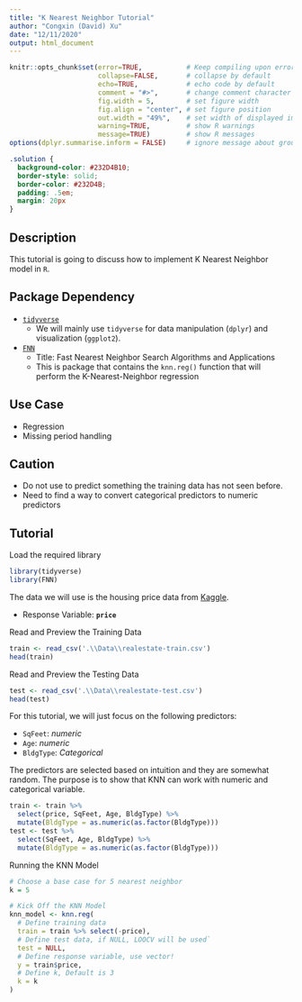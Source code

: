 ```yaml
---
title: "K Nearest Neighbor Tutorial"
author: "Congxin (David) Xu"
date: "12/11/2020"
output: html_document
---
```


```r
knitr::opts_chunk$set(error=TRUE,           # Keep compiling upon error
                      collapse=FALSE,       # collapse by default
                      echo=TRUE,            # echo code by default
                      comment = "#>",       # change comment character
                      fig.width = 5,        # set figure width
                      fig.align = "center", # set figure position
                      out.width = "49%",    # set width of displayed images
                      warning=TRUE,         # show R warnings
                      message=TRUE)         # show R messages
options(dplyr.summarise.inform = FALSE)     # ignore message about group structure
```


```css
.solution {
  background-color: #232D4B10;
  border-style: solid;
  border-color: #232D4B;
  padding: .5em;
  margin: 20px
}
```


## Description

This tutorial is going to discuss how to implement K Nearest Neighbor model in `R`. 

## Package Dependency

- [`tidyverse`](https://www.tidyverse.org/)
  - We will mainly use `tidyverse` for data manipulation (`dplyr`) and visualization (`ggplot2`). 
- [`FNN`](https://cran.r-project.org/web/packages/FNN/FNN.pdf)
  - Title: Fast Nearest Neighbor Search Algorithms and Applications
  - This is package that contains the `knn.reg()` function that will perform the K-Nearest-Neighbor regression

## Use Case

- Regression
- Missing period handling

## Caution

- Do not use to predict something the training data has not seen before.
- Need to find a way to convert categorical predictors to numeric predictors

## Tutorial

<div class="solution">
Load the required library
```r
library(tidyverse)
library(FNN)
```
</div>


The data we will use is the housing price data from [Kaggle](https://www.kaggle.com/c/house-prices-advanced-regression-techniques).

- Response Variable: **`price`**

<div class="solution">
Read and Preview the Training Data
```r
train <- read_csv('.\\Data\\realestate-train.csv')
head(train)
```

Read and Preview the Testing Data
```r
test <- read_csv('.\\Data\\realestate-test.csv')
head(test)
```
For this tutorial, we will just focus on the following predictors:

- `SqFeet`: *numeric*
- `Age`: *numeric*
- `BldgType`: *Categorical*

The predictors are selected based on intuition and they are somewhat random. The purpose is to show that KNN can work with numeric and categorical variable.
```r
train <- train %>% 
  select(price, SqFeet, Age, BldgType) %>% 
  mutate(BldgType = as.numeric(as.factor(BldgType)))
test <- test %>% 
  select(SqFeet, Age, BldgType) %>% 
  mutate(BldgType = as.numeric(as.factor(BldgType)))
```


Running the KNN Model
```r
# Choose a base case for 5 nearest neighbor
k = 5

# Kick Off the KNN Model
knn_model <- knn.reg(
  # Define training data
  train = train %>% select(-price),
  # Define test data, if NULL, LOOCV will be used`
  test = NULL,
  # Define response variable, use vector!
  y = train$price,
  # Define k, Default is 3 
  k = k
)


```




</div>










